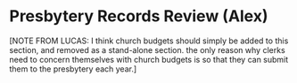 # Presbytery Records Review (Alex)

[NOTE FROM LUCAS: I think church budgets should simply be added to this section, and removed as a stand-alone section. the only reason why clerks need to concern themselves with church budgets is so that they can submit them to the presbytery each year.]